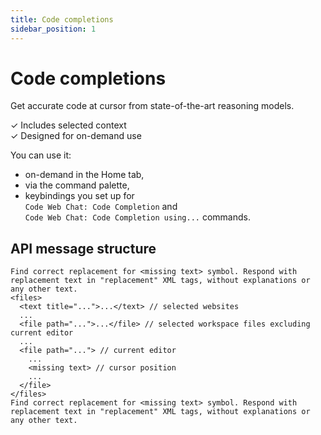 ```yaml
---
title: Code completions
sidebar_position: 1
---
```



# Code completions

Get accurate code at cursor from state-of-the-art reasoning models.

✓ Includes selected context \
✓ Designed for on-demand use

You can use it:

- on-demand in the Home tab,
- via the command palette,
- keybindings you set up for \
  `Code Web Chat: Code Completion` and \
  `Code Web Chat: Code Completion using...` commands.

## API message structure

```
Find correct replacement for <missing text> symbol. Respond with replacement text in "replacement" XML tags, without explanations or any other text.
<files>
  <text title="...">...</text> // selected websites
  ...
  <file path="...">...</file> // selected workspace files excluding current editor
  ...
  <file path="..."> // current editor
    ...
    <missing text> // cursor position
    ...
  </file>
</files>
Find correct replacement for <missing text> symbol. Respond with replacement text in "replacement" XML tags, without explanations or any other text.
```

